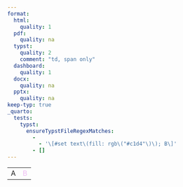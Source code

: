 ```yaml
---
format:
  html:
    quality: 1
  pdf:
    quality: na
  typst:
    quality: 2
    comment: "td, span only"
  dashboard:
    quality: 1
  docx:
    quality: na
  pptx:
    quality: na
keep-typ: true
_quarto:
  tests:
    typst:
      ensureTypstFileRegexMatches:
        -
          - '\[#set text\(fill: rgb\("#c1d4"\)\); B\]'
        - []
---
```


```{=html}
<table>
    <tr><td>A</td><td style="color: #c1d8; opacity: 0.5">B</td></tr>
</table>
```

